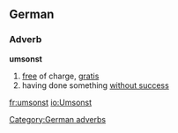 ==German==
===Adverb===

'''umsonst'''

#[[free]] of charge, [[gratis]]
#having done something [[without success]]

[[Category:German adverbs]]
[[fr:umsonst]]
[[io:Umsonst]]